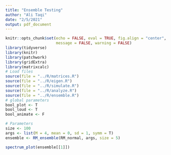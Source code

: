 ```yaml
---
title: "Ensemble Testing"
author: "Ali Taqi"
date: "2/5/2021"
output: pdf_document
---
```


```r
knitr::opts_chunk$set(echo = FALSE, eval = TRUE, fig.align = "center", 
                      message = FALSE, warning = FALSE)
library(tidyverse)
library(knitr)
library(patchwork)
library(gridExtra)
library(matrixcalc)
# Load files
source(file = "../R/matrices.R")
source(file = "../R/eigen.R")
source(file = "../R/simulate.R")
source(file = "../R/analyze.R")
source(file = "../R/ensemble.R")
# global parameters
bool_plot <- T
bool_loud <- T
bool_animate <- F
```

```r
# Parameters
size <- 100
args <- list(M = 4, mean = 0, sd = 1, symm = T)
ensemble <- RM_ensemble(RM_normal, args, size = 5)
```

```r
spectrum_plot(ensemble[[1]])
```

